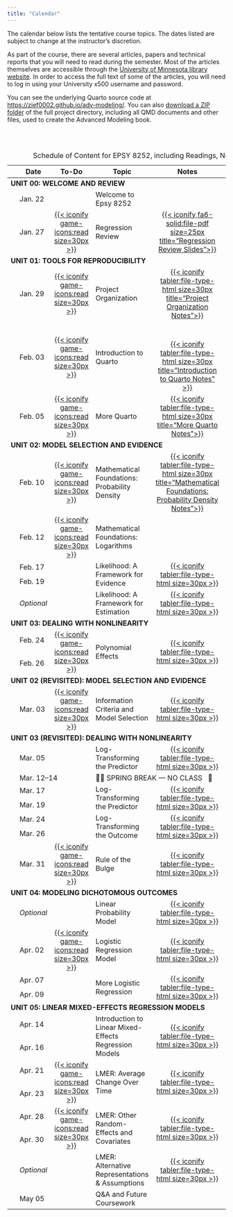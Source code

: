 ```yaml
---
title: "Calendar"
---
```



The calendar below lists the tentative course topics. The dates listed are subject to change at the instructor's discretion.

As part of the course, there are several articles, papers and technical reports that you will need to read during the semester. Most of the articles themselves are accessible through the [University of Minnesota library website](http://www.lib.umn.edu). In order to access the full text of some of the articles, you will need to log in using your University x500 username and password.

You can see the underlying Quarto source code at <https://zief0002.github.io/adv-modeling/>. You can also [download a ZIP folder](https://github.com/zief0002/adv-modeling/archive/refs/heads/main.zip) of the full project directory, including all QMD documents and other files, used to create the Advanced Modeling book.

<br /><br />


<table class="table">
<caption>Schedule of Content for EPSY 8252, including Readings, Notes, Worksheets, and R Script Files</caption>
<thead>
<tr>
<th style="width:10%;" id="blank"></th>
<th style="width:10%;" id="date">Date</th>
<th style="width:10%;text-align:center" id="todo">To-Do</th>
<th style="width:40%;" id="topic">Topic</th>
<th style="width:10%;text-align:center" id="notes">Notes</th>
<th style="width:10%;text-align:center" id="worksheet">Worksheet</th>
<th style="width:10%;text-align:center" id="script">Script</th>
</tr>
</thead>

<tbody>

<!-- ---------------------------------- -->
<!-- UNIT 00: WELCOME AND REVIEW    -->
<!-- ---------------------------------- -->

<tr>
<td colspan="7" scope="colgroup" headers="blank todo topic notes worksheet script"><b>UNIT 00: WELCOME AND REVIEW</b></td>
</tr>

<tr>
<td align="center" style="vertical-align:middle;" headers="blank">&nbsp;</td>
<td headers="date">Jan. 22</td>
<td align="center" style="vertical-align:middle;" headers="todo"></td>
<td headers="topic">Welcome to Epsy 8252</td>
<td align="center" style="vertical-align:middle;" headers="notes"></td>
<td align="center" style="vertical-align:middle;" headers="worksheet"></td>
<td align="center" style="vertical-align:middle;" headers="script"></td>
</tr>

<tr>
<td align="center" style="vertical-align:middle;" headers="blank">&nbsp;</td>
<td style="vertical-align:middle;" headers="date">Jan. 27</td>
<td align="center" style="vertical-align:middle;" headers="todo">
  [{{< iconify game-icons:read size=30px >}}](readings/01-update-tech.html)
</td>
<td style="vertical-align:middle;" headers="topic">Regression Review</td>
<td align="center" style="vertical-align:middle;" headers="notes">
  [{{< iconify fa6-solid:file-pdf size=25px title="Regression Review Slides">}}](files/01-regression-review.pdf)
</td>
<td align="center" style="vertical-align:middle;" headers="worksheet">
  [{{< iconify fa6-solid:file-pen size=25px title="Worksheet">}}](worksheets/worksheet-01-regression-review.html)
</td>
<td align="center" style="vertical-align:middle;" headers="script">
  [{{< iconify file-icons:r size=30px title="Regression Review R Script File">}}](scripts/01-regression-review.R)
</td>
</tr>


<!-- ---------------------------------- -->
<!-- UNIT 01: TOOLS FOR REPRODUCIBILITY -->
<!-- ---------------------------------- -->

<tr>
<td colspan="7" scope="colgroup" headers="blank todo topic notes worksheet script"><b>UNIT 01: TOOLS FOR REPRODUCIBILITY</b></td>
</tr>

<tr>
<td align="center" style="vertical-align:middle;" headers="blank">&nbsp;</td>
<td style="vertical-align:middle;" headers="date">Jan. 29</td>
<td align="center" style="vertical-align:middle;" headers="todo">
  [{{< iconify game-icons:read size=30px >}}](readings/02-project-organization.html)
</td>
<td style="vertical-align:middle;" headers="topic">Project Organization</td>
<td align="center" style="vertical-align:middle;" headers="notes">
  [{{< iconify tabler:file-type-html size=30px title="Project Organization Notes">}}](https://zief0002.github.io/adv-modeling/01-02-project-organization.html)
</td>
<td align="center" style="vertical-align:middle;" headers="worksheet"></td>
<td align="center" style="vertical-align:middle;" headers="script"></td>
</tr>

<tr>
<td align="center" style="vertical-align:middle;" headers="blank">&nbsp;</td>
<td style="vertical-align:middle;" headers="date">Feb. 03</td>
<td align="center" style="vertical-align:middle;" headers="todo">
  [{{< iconify game-icons:read size=30px >}}](readings/03-introduction-to-quarto.html)
</td>
<td style="vertical-align:middle;" headers="topic">Introduction to Quarto</td>
<td align="center" style="vertical-align:middle;" headers="notes">
  <br/><br />
  [{{< iconify tabler:file-type-html size=30px title="Introduction to Quarto Notes" >}}](https://zief0002.github.io/adv-modeling/01-03-introduction-to-quarto.html)
</td>
<td align="center" style="vertical-align:middle;" headers="worksheet">
    [{{< iconify fa6-solid:file-pen size=25px title="Introduction to Quarto Worksheet" >}}](worksheets/worksheet-03-hello-world-quarto.html)
</td>
<td align="center" style="vertical-align:middle;" headers="script"></td>
</tr>


<tr>
<td align="center" style="vertical-align:middle;" headers="blank">&nbsp;</td>
<td style="vertical-align:middle;" headers="date">Feb. 05</td>
<td align="center" style="vertical-align:middle;" headers="todo">
  [{{< iconify game-icons:read size=30px >}}](readings/04-more-quarto.html)
</td>
<td style="vertical-align:middle;" headers="topic">More Quarto</td>
<td align="center" style="vertical-align:middle;" headers="notes">
  [{{< iconify tabler:file-type-html size=30px title="More Quarto Notes">}}](https://zief0002.github.io/adv-modeling/01-04-more-quarto.html)
</td>
<td align="center" style="vertical-align:middle;" headers="worksheet">
   [{{< iconify fa6-solid:file-pen size=25px title="Worksheet">}}](worksheets/worksheet-04-more-quarto.html)
</td>
<td align="center" style="vertical-align:middle;" headers="script"></td>
</tr>

<!-- ------------------------------------- -->
<!-- UNIT 02: MODEL SELECTION AND EVIDENCE -->
<!-- ------------------------------------- -->

<tr>
<td colspan="7" scope="colgroup" headers="blank todo topic notes worksheet script"><b>UNIT 02: MODEL SELECTION AND EVIDENCE</b></td>
</tr>

<tr>
<td align="center" style="vertical-align:middle;" headers="blank">&nbsp;</td>
<td style="vertical-align:middle;" headers="date">Feb. 10</td>
<td align="center" style="vertical-align:middle;" headers="todo">
  [{{< iconify game-icons:read size=30px >}}](readings/05-mathematical-foundations-probability.html)
</td>
<td style="vertical-align:middle;" headers="topic">Mathematical Foundations: Probability Density</td>
<td align="center" style="vertical-align:middle;" headers="notes">
  [{{< iconify tabler:file-type-html size=30px title="Mathematical Foundations: Probability Density Notes">}}](https://zief0002.github.io/adv-modeling/02-01-mathematical-foundations-probability-density.html)
</td>
<td align="center" style="vertical-align:middle;" headers="worksheet"></td>
<td align="center" style="vertical-align:middle;" headers="script">
  [{{< iconify file-icons:r size=30px title="Mathematical Foundations: Probability Density R Script File">}}](scripts/05-mathematical-foundations-probability-density.R)
</td>
</tr>


<tr>
<td align="center" style="vertical-align:middle;" headers="blank">&nbsp;</td>
<td style="vertical-align:middle;" headers="date">Feb. 12</td>
<td align="center" style="vertical-align:middle;" headers="todo">
  [{{< iconify game-icons:read size=30px >}}](readings/06-mathematical-foundations-logarithms.html)
</td>
<td style="vertical-align:middle;" headers="topic">Mathematical Foundations: Logarithms</td>
<td align="center" style="vertical-align:middle;" headers="notes">
  <!-- [{{< iconify tabler:file-type-html size=30px >}}](notes/06-mathematical-foundations-logarithms.html) -->
</td>
<td align="center" style="vertical-align:middle;" headers="worksheet">
   <!-- [{{< iconify simple-icons:quarto size=25px >}}](https://raw.githubusercontent.com/zief0002/fluffy-ants/main/notes/06-mathematical-foundations-logarithms.qmd) -->
</td>
<td align="center" style="vertical-align:middle;" headers="script">
  <!-- [{{< iconify file-icons:r size=30px >}}](scripts/06-mathematical-foundations-logarithms.R) -->
</td>
</tr>

<tr>
<td align="center" style="vertical-align:middle;" headers="blank">&nbsp;</td>
<td style="vertical-align:middle;" headers="date">Feb. 17</td>
<td align="center" style="vertical-align:middle;" rowspan="2" headers="todo"></td>
<td style="vertical-align:middle;" rowspan="2" headers="topic">Likelihood: A Framework for Evidence</td>
<td align="center" style="vertical-align:middle;" rowspan="2" headers="notes">
  [{{< iconify tabler:file-type-html size=30px >}}](https://zief0002.github.io/adv-modeling/02-03-likelihood-framework-for-evidence.html)
</td>
<td align="center" style="vertical-align:middle;" rowspan="2" headers="worksheet"></td>
<td align="center" style="vertical-align:middle;" rowspan="2" headers="script">
  [{{< iconify file-icons:r size=30px >}}](scripts/04-likelihood-evidence.R)
</td>
</tr>

<tr>
<td align="center" style="vertical-align:middle;" headers="blank">&nbsp;</td>
<td style="vertical-align:middle;" headers="date">Feb. 19</td>
</tr>


<tr>
<td align="center" style="vertical-align:middle;" headers="blank">&nbsp;</td>
<td style="vertical-align:middle;" headers="date">*Optional* </td>
<td align="center" style="vertical-align:middle;" headers="todo"></td>
<td style="vertical-align:middle;" headers="topic">Likelihood: A Framework for Estimation</td>
<td align="center" style="vertical-align:middle;" headers="notes">
   [{{< iconify tabler:file-type-html size=30px >}}](https://zief0002.github.io/adv-modeling/02-04-likelihood-framework-for-estimation.html)
</td>
<td align="center" style="vertical-align:middle;" headers="worksheet"></td>
<td align="center" style="vertical-align:middle;" headers="script"></td>
</tr>


<!-- ------------------------------------- -->
<!-- UNIT 03: DEALING WITH NONLINEARITY -->
<!-- ------------------------------------- -->

<tr>
<td colspan="7" scope="colgroup" headers="blank todo topic notes worksheet script"><b>UNIT 03: DEALING WITH NONLINEARITY</b></td>
</tr>


<tr>
<td align="center" style="vertical-align:middle;" headers="blank">&nbsp;</td>
<td style="vertical-align:middle;" headers="date">Feb. 24</td>
<td align="center" style="vertical-align:middle;" rowspan="2" headers="todo">
  [{{< iconify game-icons:read size=30px >}}](readings/09-polynomial-effects.html)
</td>
<td style="vertical-align:middle;" rowspan="2" headers="topic">Polynomial Effects</td>
<td align="center" style="vertical-align:middle;" rowspan="2" headers="notes">
  [{{< iconify tabler:file-type-html size=30px >}}](https://zief0002.github.io/adv-modeling/03-01-polynomial-effects.html)
</td>
<td align="center" style="vertical-align:middle;" rowspan="2" headers="worksheet"></td>
<td align="center" style="vertical-align:middle;" rowspan="2" headers="script">
  [{{< iconify file-icons:r size=30px >}}](scripts/09-polynomial-effects.R)
</td>
</tr>

<tr>
<td align="center" style="vertical-align:middle;" headers="blank">&nbsp;</td>
<td style="vertical-align:middle;" headers="date">Feb. 26</td>
</tr>


<tr>
<td colspan="7" scope="colgroup" headers="blank todo topic notes worksheet script"><b>UNIT 02 (REVISITED): MODEL SELECTION AND EVIDENCE</b></td>
</tr>

<tr>
<td align="center" style="vertical-align:middle;" headers="blank">&nbsp;</td>
<td style="vertical-align:middle;" headers="date">Mar. 03</td>
<td align="center" style="vertical-align:middle;" headers="todo">
  [{{< iconify game-icons:read size=30px >}}](readings/10-information-criteria-and-model-selection.html)
</td>
<td style="vertical-align:middle;" headers="topic">Information Criteria and Model Selection</td>
<td align="center" style="vertical-align:middle;" headers="notes">
  [{{< iconify tabler:file-type-html size=30px >}}](https://zief0002.github.io/adv-modeling/03-02-information-criteria-and-model-selection.html)
</td>
<td align="center" style="vertical-align:middle;" headers="worksheet"></td>
<td align="center" style="vertical-align:middle;" headers="script">
  [{{< iconify file-icons:r size=30px >}}](scripts/10-information-criteria-and-model-selection.R)
</td>
</tr>


<!-- ------------------------------------- -->
<!-- UNIT 03 (REVISITED): DEALING WITH NONLINEARITY -->
<!-- ------------------------------------- -->

<tr>
<td colspan="7" scope="colgroup" headers="blank todo topic notes worksheet script"><b>UNIT 03 (REVISITED): DEALING WITH NONLINEARITY</b></td>
</tr>

<tr>
<td align="center" style="vertical-align:middle;" headers="blank">&nbsp;</td>
<td style="vertical-align:middle;" headers="date">Mar. 05</td>
<td align="center" style="vertical-align:middle;" headers="todo"></td>
<td style="vertical-align:middle;" headers="topic">Log-Transforming the Predictor</td>
<td align="center" style="vertical-align:middle;" headers="notes">
  [{{< iconify tabler:file-type-html size=30px >}}](https://zief0002.github.io/adv-modeling/03-03-logarithmic-transformations-predictor.html)
</td>
<td align="center" style="vertical-align:middle;" headers="worksheet"></td>
<td align="center" style="vertical-align:middle;" headers="script">
  [{{< iconify file-icons:r size=30px >}}](scripts/11-logarithmic-transformations-predictor.R)
</td>
</tr>



<tr>
<td align="center" style="vertical-align:middle;" headers="blank">&nbsp;</td>
<td style="vertical-align:middle;" colspan=2 headers="date notes">Mar. 12&ndash;14</td>
<td style="vertical-align:middle;" colspan=4 headers="topic qmd script">🎉🍹 SPRING BREAK &mdash; NO CLASS &nbsp; 🛌</td>
</tr>



<tr>
<td align="center" style="vertical-align:middle;" headers="blank">&nbsp;</td>
<td style="vertical-align:middle;" headers="date">Mar. 17</td>
<td align="center" style="vertical-align:middle;" rowspan="2" headers="todo"></td>
<td style="vertical-align:middle;" rowspan="2" headers="topic">Log-Transforming the Predictor</td>
<td align="center" style="vertical-align:middle;" rowspan="2" headers="notes">
  [{{< iconify tabler:file-type-html size=30px >}}](https://zief0002.github.io/adv-modeling/03-03-logarithmic-transformations-predictor.html)
</td>
<td align="center" style="vertical-align:middle;" rowspan="2" headers="worksheet"></td>
<td align="center" style="vertical-align:middle;" rowspan="2" headers="script">
  [{{< iconify file-icons:r size=30px >}}](scripts/11-logarithmic-transformations-predictor.R)
</td>
</tr>

<tr>
<td align="center" style="vertical-align:middle;" headers="blank">&nbsp;</td>
<td style="vertical-align:middle;" headers="date">Mar. 19</td>
</tr>


<tr>
<td align="center" style="vertical-align:middle;" headers="blank">&nbsp;</td>
<td style="vertical-align:middle;" headers="date">Mar. 24</td>
<td align="center" style="vertical-align:middle;" rowspan="2" headers="todo"></td>
<td style="vertical-align:middle;" rowspan="2" headers="topic">Log-Transforming the Outcome</td>
<td align="center" style="vertical-align:middle;" rowspan="2" headers="notes">
  [{{< iconify tabler:file-type-html size=30px >}}](https://zief0002.github.io/adv-modeling/03-04-logarithmic-transformations-outcome.html)
</td>
<td align="center" style="vertical-align:middle;" rowspan="2" headers="worksheet"></td>
<td align="center" style="vertical-align:middle;" rowspan="2" headers="script">
  [{{< iconify file-icons:r size=30px >}}](scripts/12-logarithmic-transformations-outcome.R)
</td>
</tr>

<tr>
<td align="center" style="vertical-align:middle;" headers="blank">&nbsp;</td>
<td style="vertical-align:middle;" headers="date">Mar. 26</td>
</tr>


<tr>
<td align="center" style="vertical-align:middle;" headers="blank">&nbsp;</td>
<td style="vertical-align:middle;" headers="date">Mar. 31</td>
<td align="center" style="vertical-align:middle;" headers="todo">
  [{{< iconify game-icons:read size=30px >}}](readings/12-logarithmic-transformations.html)
</td>
<td style="vertical-align:middle;" headers="topic">Rule of the Bulge</td>
<td align="center" style="vertical-align:middle;" headers="notes">
  [{{< iconify tabler:file-type-html size=30px >}}](https://zief0002.github.io/adv-modeling/03-05-rule-of-the-bulge.html)
</td>
<td align="center" style="vertical-align:middle;" headers="worksheet"></td>
<td align="center" style="vertical-align:middle;" headers="script">
  [{{< iconify file-icons:r size=30px >}}](scripts/13-rule-of-the-bulge.R)
</td>
</tr>


<!-- -------------------------------------- -->
<!-- Unit 04: Modeling Dichotomous Outcomes -->
<!-- -------------------------------------- -->

<tr>
<td colspan="7" scope="colgroup" headers="blank todo topic notes worksheet script"><b>UNIT 04: MODELING DICHOTOMOUS OUTCOMES</b></td>
</tr>


<tr>
<td align="center" style="vertical-align:middle;" headers="blank">&nbsp;</td>
<td style="vertical-align:middle;" headers="date">*Optional*</td>
<td align="center" style="vertical-align:middle;" headers="todo"></td>
<td style="vertical-align:middle;" headers="topic">Linear Probability Model</td>
<td align="center" style="vertical-align:middle;" headers="notes">
  [{{< iconify tabler:file-type-html size=30px >}}](https://zief0002.github.io/adv-modeling/04-01-linear-probability-model.html)
</td>
<td align="center" style="vertical-align:middle;" headers="worksheet"></td>
<td align="center" style="vertical-align:middle;" headers="script"></td>
</tr>


<tr>
<td align="center" style="vertical-align:middle;" headers="blank">&nbsp;</td>
<td style="vertical-align:middle;" headers="date">Apr. 02</td>
<td align="center" style="vertical-align:middle;" headers="todo">
  [{{< iconify game-icons:read size=30px >}}](readings/15-logistic-regression.html)
</td>
<td style="vertical-align:middle;" headers="topic">Logistic Regression Model</td>
<td align="center" style="vertical-align:middle;" headers="notes">
  [{{< iconify tabler:file-type-html size=30px >}}](notes/https://zief0002.github.io/adv-modeling/04-02-logistic-regression.html)
</td>
<td align="center" style="vertical-align:middle;" headers="worksheet"></td>
<td align="center" style="vertical-align:middle;" headers="script">
  [{{< iconify file-icons:r size=30px >}}](scripts/15-logistic-regression.R)
</td>
</tr>


<tr>
<td align="center" style="vertical-align:middle;" headers="blank">&nbsp;</td>
<td style="vertical-align:middle;" headers="date">Apr. 07</td>
<td align="center" style="vertical-align:middle;" rowspan="2" headers="todo"></td>
<td style="vertical-align:middle;" rowspan="2" headers="topic">More Logistic Regression</td>
<td align="center" style="vertical-align:middle;" rowspan="2" headers="notes">
  [{{< iconify tabler:file-type-html size=30px >}}](https://zief0002.github.io/adv-modeling/04-03-more-logistic-regression.html)
</td>
<td align="center" style="vertical-align:middle;" rowspan="2" headers="worksheet"></td>
<td align="center" style="vertical-align:middle;" rowspan="2" headers="script">
  [{{< iconify file-icons:r size=30px >}}](scripts/16-more-logistic-regression.R)
</td>
</tr>

<tr>
<td align="center" style="vertical-align:middle;" headers="blank">&nbsp;</td>
<td style="vertical-align:middle;" headers="date">Apr. 09</td>
</tr>

<!-- ----------------------------------------------- -->
<!-- Unit 05: Linear Mixed-Effects Regression Models -->
<!-- ----------------------------------------------- -->

<tr>
<td colspan="7" scope="colgroup" headers="blank todo topic notes worksheet script"><b>UNIT 05: LINEAR MIXED-EFFECTS REGRESSION MODELS</b></td>
</tr>


<tr>
<td align="center" style="vertical-align:middle;" headers="blank">&nbsp;</td>
<td style="vertical-align:middle;" headers="date">Apr. 14</td>
<td align="center" style="vertical-align:middle;" rowspan="2" headers="todo"></td>
<td style="vertical-align:middle;" rowspan="2" headers="topic">Introduction to Linear Mixed-Effects Regression Models</td>
<td align="center" style="vertical-align:middle;" rowspan="2" headers="notes">
  [{{< iconify tabler:file-type-html size=30px >}}](https://zief0002.github.io/adv-modeling/05-01-introduction-to-mixed-effects-models.html)
</td>
<td align="center" style="vertical-align:middle;" rowspan="2" headers="worksheet"></td>
<td align="center" style="vertical-align:middle;" rowspan="2" headers="script">
  [{{< iconify file-icons:r size=30px >}}](scripts/17-introduction-to-mixed-effects-models.R)
</td>
</tr>

<tr>
<td align="center" style="vertical-align:middle;" headers="blank">&nbsp;</td>
<td headers="date">Apr. 16</td>
</tr>


<tr>
<td align="center" style="vertical-align:middle;" headers="blank">&nbsp;</td>
<td style="vertical-align:middle;" headers="date">Apr. 21</td>
<td align="center" style="vertical-align:middle;" rowspan="2" headers="todo">
  [{{< iconify game-icons:read size=30px >}}](readings/18-lmer-average-change-over-time.html)
</td>
<td style="vertical-align:middle;" rowspan="2" headers="topic">LMER: Average Change Over Time</td>
<td align="center" style="vertical-align:middle;" rowspan="2" headers="notes">
  [{{< iconify tabler:file-type-html size=30px >}}](https://zief0002.github.io/adv-modeling/05-02-lmer-average-change-over-time.html)
</td>
<td align="center" style="vertical-align:middle;" rowspan="2" headers="worksheet"></td>
<td align="center" style="vertical-align:middle;" rowspan="2" headers="script">
  [{{< iconify file-icons:r size=30px >}}](scripts/18-lmer-average-change-over-time.R)
</td>
</tr>

<tr>
<td align="center" style="vertical-align:middle;" headers="blank">&nbsp;</td>
<td style="vertical-align:middle;" headers="date">Apr. 23</td>
</tr>


<tr>
<td align="center" style="vertical-align:middle;" headers="blank">&nbsp;</td>
<td style="vertical-align:middle;" headers="date">Apr. 28</td>
<td align="center" style="vertical-align:middle;" rowspan="2" headers="todo">
  [{{< iconify game-icons:read size=30px >}}](readings/19-lmer-other-random-effects-and-covariates.html)
</td>
<td style="vertical-align:middle;" rowspan="2" headers="topic">LMER: Other Random-Effects and Covariates</td>
<td align="center" style="vertical-align:middle;" rowspan="2" headers="notes">
  [{{< iconify tabler:file-type-html size=30px >}}](https://zief0002.github.io/adv-modeling/05-03-lmer-other-random-effects-and-covariates.html)
</td>
<td align="center" style="vertical-align:middle;" rowspan="2" headers="worksheet"></td>
<td align="center" style="vertical-align:middle;" rowspan="2" headers="script">
  [{{< iconify file-icons:r size=30px >}}](scripts/19-lmer-other-random-effects-and-covariates.R)
</td>
</tr>

<tr>
<td align="center" style="vertical-align:middle;" headers="blank">&nbsp;</td>
<td style="vertical-align:middle;" headers="date">Apr. 30</td>
</tr>

<tr>
<td align="center" style="vertical-align:middle;" headers="blank">&nbsp;</td>
<td style="vertical-align:middle;" headers="date">*Optional*</td>
<td align="center" style="vertical-align:middle;" headers="todo"></td>
<td style="vertical-align:middle;" headers="topic">LMER: Alternative Representations &amp; Assumptions</td>
<td align="center" style="vertical-align:middle;" headers="notes">
  [{{< iconify tabler:file-type-html size=30px >}}](https://zief0002.github.io/adv-modeling/05-04-lmer-alt-representations-and-assumptions.html)
</td>
<td align="center" style="vertical-align:middle;" headers="worksheet"></td>
<td align="center" style="vertical-align:middle;" headers="script"></td>
</tr>


<tr>
<td align="center" style="vertical-align:middle;" headers="blank">&nbsp;</td>
<td style="vertical-align:middle;" headers="date">May 05</td>
<td align="center" style="vertical-align:middle;" headers="todo"></td>
<td style="vertical-align:middle;" headers="topic">Q&amp;A and Future Coursework</td>
<td align="center" style="vertical-align:middle;" headers="notes">
  <!-- [{{< iconify tabler:file-type-html size=30px >}}](notes/10-optional-linear-probability-model.html) -->
</td>
<td align="center" style="vertical-align:middle;" headers="worksheet">
   <!-- [{{< iconify simple-icons:quarto size=25px >}}](https://raw.githubusercontent.com/zief0002/fluffy-ants/main/notes/10-optional-linear-probability-model.qmd) -->
</td>
<td align="center" style="vertical-align:middle;" headers="script">
  <!-- [{{< iconify file-icons:r size=30px >}}](scripts/10-optional-linear-probability-model.R) -->
</td>
</tr>


</tbody>
</table>   






<!-- ### Feb. 10: More Quarto---Citations, Equations, Creating Tables with `gt` -->

<!-- - [Notes: Citations](notes/03-more-quarto.html) <br /> -->
<!-- - [Notes: Creating Tables ](notes/03-creating-tables.html) <br /> -->
<!-- - [QMD Document: Citations](https://raw.githubusercontent.com/zief0002/fluffy-ants/main/notes/03-more-quarto.qmd) -->
<!-- - [QMD Document: Creating Tables](https://raw.githubusercontent.com/zief0002/fluffy-ants/main/notes/03-creating-tables.qmd) -->




